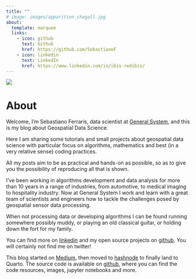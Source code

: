```yaml
---
title: ""
# image: images/apparition_chagall.jpg
about:
  template: marquee
  links:
    - icon: github
      text: Github
      href: https://github.com/SebastianoF
    - icon: linkedin
      text: LinkedIn
      href: https://www.linkedin.com/in/ibis-redibis/
---
```


[![](images/apparition_chagall.jpg){fig-align="center"}](https://www.marcchagallart.net/chagall-113.php)



# About

Welcome, I'm Sebastiano Ferraris, data scientist at [General System](https://generalsystem.com/), and this is my blog about Geospatial Data Science.

Here I am sharing some tutorials and small projects about geospatial data science with particular focus on algorithms, mathematics and best (in a very relative sense) coding practices.

All my posts aim to be as practical and hands-on as possible, so as to give you the possibility of reproducing all that is shown.

I've been working in algorithms development and data analysis for more than 10 years in a range of industries, from automotive, to medical imaging to hospitality industry. 
Now at General System I work and learn with a great team of scientists and engineers how to tackle the challenges posed by geospatial sensor data processing.

When not processing data or developing algorithms I can be found running somewhere possibly muddy, or playing an old classical guitar, or holding down the fort for my family.


You can find more on [linkedin](https://www.linkedin.com/in/ibis-redibis/) and my open source projects on [github](https://github.com/SebastianoF). You will certainly not find me on twitter!

This blog started on [Medium](https://medium.com/@sebastianof), then moved to [hashnode](https://geods.hashnode.dev/) to finally land to Quarto. The source code is available on [github](https://github.com/SebastianoF/GeoDsBlog), where you can find the code resources, images, jupyter notebooks and more.
